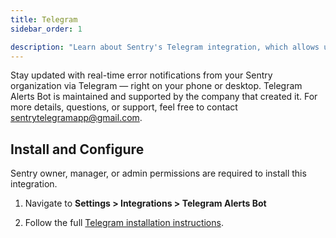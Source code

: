 ```yaml
---
title: Telegram
sidebar_order: 1

description: "Learn about Sentry's Telegram integration, which allows users to configure Alerts to receive notifications directly in Telegram messenger chats and groups."
---
```


Stay updated with real-time error notifications from your Sentry organization via Telegram — right on your phone or desktop. 
Telegram Alerts Bot is maintained and supported by the company that created it. For more details, questions, or support, feel free to contact sentrytelegramapp@gmail.com.

## Install and Configure

<Note>

Sentry owner, manager, or admin permissions are required to install this integration.

</Note>

1. Navigate to **Settings > Integrations > Telegram Alerts Bot**

2. Follow the full [Telegram installation instructions](https://telegra.ph/Telegram-Alerts-Bot-FAQ-01-27).
